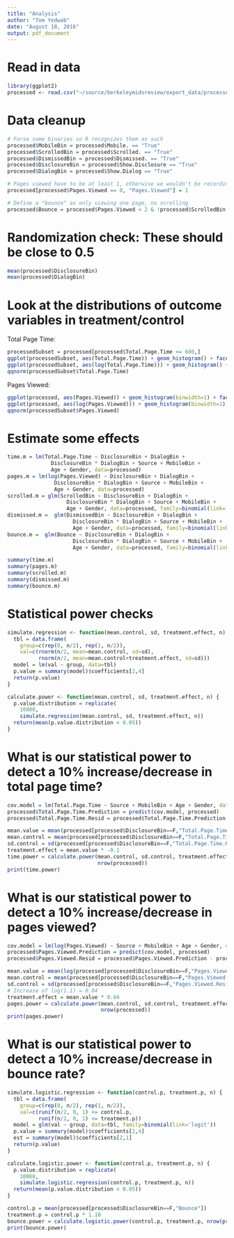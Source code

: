 ```yaml
---
title: "Analysis"
author: "Tom Yedwab"
date: "August 18, 2016"
output: pdf_document
---
```


# Read in data

```r
library(ggplot2)
processed <- read.csv("~/source/berkeleymidsreview/export_data/processed.csv")
```

# Data cleanup

```r
# Parse some binaries so R recognizes them as such
processed$MobileBin = processed$Mobile. == "True"
processed$ScrolledBin = processed$Scrolled. == "True"
processed$DismissedBin = processed$Dismissed. == "True"
processed$DisclosureBin = processed$Show.Disclosure == "True"
processed$DialogBin = processed$Show.Dialog == "True"

# Pages viewed have to be at least 1, otherwise we wouldn't be recording data for the subject
processed[processed$Pages.Viewed == 0, "Pages.Viewed"] = 1

# Define a "bounce" as only viewing one page, no scrolling
processed$Bounce = processed$Pages.Viewed < 2 & !processed$ScrolledBin
```

# Randomization check: These should be close to 0.5

```r
mean(processed$DisclosureBin)
mean(processed$DialogBin)
```

# Look at the distributions of outcome variables in treatment/control

Total Page Time:
```r
processedSubset = processed[processed$Total.Page.Time <= 600,]
ggplot(processedSubset, aes(Total.Page.Time)) + geom_histogram() + facet_grid(DisclosureBin ~ .)
ggplot(processedSubset, aes(log(Total.Page.Time))) + geom_histogram() + facet_grid(DisclosureBin ~ .)
qqnorm(processedSubset$Total.Page.Time)
```

Pages Viewed:
```r
ggplot(processed, aes(Pages.Viewed)) + geom_histogram(binwidth=1) + facet_grid(DisclosureBin ~ .)
ggplot(processed, aes(log(Pages.Viewed))) + geom_histogram(binwidth=1) + facet_grid(DisclosureBin ~ .)
qqnorm(processedSubset$Pages.Viewed)
```

# Estimate some effects
```r
time.m = lm(Total.Page.Time ~ DisclosureBin + DialogBin + 
              DisclosureBin * DialogBin + Source + MobileBin +
              Age + Gender, data=processed)
pages.m = lm(log(Pages.Viewed) ~ DisclosureBin + DialogBin + 
               DisclosureBin * DialogBin + Source + MobileBin +
               Age + Gender, data=processed)
scrolled.m = glm(ScrolledBin ~ DisclosureBin + DialogBin +
                   DisclosureBin * DialogBin + Source + MobileBin +
                   Age + Gender, data=processed, family=binomial(link='logit'))
dismissed.m =  glm(DismissedBin ~ DisclosureBin + DialogBin +
                     DisclosureBin * DialogBin + Source + MobileBin +
                     Age + Gender, data=processed, family=binomial(link='logit'))
bounce.m =  glm(Bounce ~ DisclosureBin + DialogBin +
                     DisclosureBin * DialogBin + Source + MobileBin +
                     Age + Gender, data=processed, family=binomial(link='logit'))
```

```r
summary(time.m)
summary(pages.m)
summary(scrolled.m)
summary(dismissed.m)
summary(bounce.m)
```

# Statistical power checks

```r
simulate.regression <- function(mean.control, sd, treatment.effect, n) {
  tbl = data.frame(
    group=c(rep(0, n/2), rep(1, n/2)),
    val=c(rnorm(n/2, mean=mean.control, sd=sd),
          rnorm(n/2, mean=mean.control+treatment.effect, sd=sd)))
  model = lm(val ~ group, data=tbl)
  p.value = summary(model)$coefficients[2,4]
  return(p.value)
}

calculate.power <- function(mean.control, sd, treatment.effect, n) {
  p.value.distribution = replicate(
    10000,
    simulate.regression(mean.control, sd, treatment.effect, n))
  return(mean(p.value.distribution < 0.05))
}
```

# What is our statistical power to detect a 10% increase/decrease in total page time?

```r
cov.model = lm(Total.Page.Time ~ Source + MobileBin + Age + Gender, data=processed)
processed$Total.Page.Time.Prediction = predict(cov.model, processed)
processed$Total.Page.Time.Resid = processed$Total.Page.Time.Prediction - processed$Total.Page.Time

mean.value = mean(processed[processed$DisclosureBin==F,"Total.Page.Time"])
mean.control = mean(processed[processed$DisclosureBin==F,"Total.Page.Time.Resid"])
sd.control = sd(processed[processed$DisclosureBin==F,"Total.Page.Time.Resid"])
treatment.effect = mean.value * -0.1
time.power = calculate.power(mean.control, sd.control, treatment.effect,
                             nrow(processed))
print(time.power)
```

# What is our statistical power to detect a 10% increase/decrease in pages viewed?

```r
cov.model = lm(log(Pages.Viewed) ~ Source + MobileBin + Age + Gender, data=processed)
processed$Pages.Viewed.Prediction = predict(cov.model, processed)
processed$Pages.Viewed.Resid = processed$Pages.Viewed.Prediction - processed$Pages.Viewed

mean.value = mean(log(processed[processed$DisclosureBin==F,"Pages.Viewed"]))
mean.control = mean(processed[processed$DisclosureBin==F,"Pages.Viewed.Resid"])
sd.control = sd(processed[processed$DisclosureBin==F,"Pages.Viewed.Resid"])
# Increase of log(1.1) = 0.04
treatment.effect = mean.value * 0.04
pages.power = calculate.power(mean.control, sd.control, treatment.effect,
                              nrow(processed))
print(pages.power)
```

# What is our statistical power to detect a 10% increase/decrease in bounce rate?

```r
simulate.logistic.regression <- function(control.p, treatment.p, n) {
  tbl = data.frame(
    group=c(rep(0, n/2), rep(1, n/2)),
    val=c(runif(n/2, 0, 1) <= control.p,
          runif(n/2, 0, 1) <= treatment.p))
  model = glm(val ~ group, data=tbl, family=binomial(link='logit'))
  p.value = summary(model)$coefficients[2,4]
  est = summary(model)$coefficients[2,1]
  return(p.value)
}

calculate.logistic.power <- function(control.p, treatment.p, n) {
  p.value.distribution = replicate(
    10000,
    simulate.logistic.regression(control.p, treatment.p, n))
  return(mean(p.value.distribution < 0.05))
}

control.p = mean(processed[processed$DisclosureBin==F,"Bounce"])
treatment.p = control.p * 1.10
bounce.power = calculate.logistic.power(control.p, treatment.p, nrow(processed))
print(bounce.power)
```


